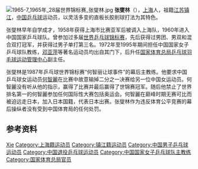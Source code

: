 {{noteTA|G1=Table Tennis}}
[[File:1965-7_1965年_28届世界锦标赛_张燮林.jpg|thumb]]
'''张燮林'''（{{bd|1940年||||Z张}}），[[上海市|上海]]人，祖籍[[江苏省|江苏]][[镇江市|镇江]]，[[中华人民共和国|中国]][[乒乓球|乒乓球]]运动员，以灵活多变的直板长胶削球打法为其特色。

张燮林早年自学成才，1958年获得上海市比赛亚军后被调入上海队，1960年进入中国国家乒乓球队。曾参加过多届[[世界乒乓球锦标赛|世界乒乓球锦标赛]]，先后获得过男团、男双和混合双打冠军，并获得过男子单打第三名。1972年至1995年期间担任中国国家女子乒乓球队教练，[[邓亚萍|邓亚萍]]等著名运动员均出自其门下，后升任[[国家体育总局乒乓球羽毛球运动管理中心|国家体育总局乒乓球羽毛球运动管理中心]]副主任。

张燮林是1987年乒乓球世界锦标赛“何智丽让球事件”的幕后主教练。他要求中国乒乓球女运动员[[何智麗|何智麗]]在比赛中故意输掉二分之一决赛给另一位中国女运动员。何智麗没有听从他的指示，赢得了比赛并最后赢得了世锦赛冠军。随后他禁止了世界排名第一的何智麗参加任何国际性大赛包括奥运会。何智麗在巅峰时期无赛可比而被迫远走日本，加入日本国籍，代表日本出赛。张燮林作为违反体育公平竞赛的幕后操纵者没有受到中国体育局的任何处罚。

== 参考资料 ==
{{reflist}}

{{世界乒乓球锦标赛男子双打冠军}}
{{世界乒乓球锦标赛混合双打冠军}}
{{世界乒乓球锦标赛男子团体冠军}}
{{全国乒乓球锦标赛男子单打冠军}}
{{历任中国国家女子乒乓球队主教练}}
{{中国乒乓球}}
{{新中国成立35年来杰出教练员、杰出运动员}}
{{建国40年以来80名杰出教练员、运动员}}
{{建国45周年体坛45英杰}}

{{Authority control}}
{{DEFAULTSORT:Zhang张}}
[[Category:張姓|Xie]]
[[Category:上海籍运动员|Category:上海籍运动员]]
[[Category:镇江籍运动员|Category:镇江籍运动员]]
[[Category:中国男子乒乓球运动员|Category:中国男子乒乓球运动员]]
[[Category:中国退役乒乓球运动员|Category:中国退役乒乓球运动员]]
[[Category:中国国家女子乒乓球队主教练|Category:中国国家女子乒乓球队主教练]]
[[Category:国家体育总局官员|Category:国家体育总局官员]]